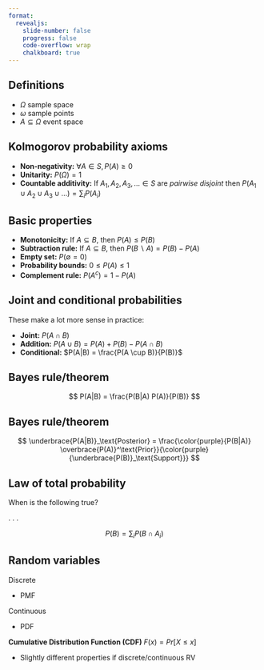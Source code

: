 ```yaml
---
format: 
  revealjs:
    slide-number: false
    progress: false
    code-overflow: wrap
    chalkboard: true
---
```


## Definitions

::: incremental
- $\Omega$ sample space
- $\omega$ sample points
- $A \subseteq \Omega$ event space
:::

## Kolmogorov probability axioms

::: incremental
- **Non-negativity:** $\forall A \in S, P(A) \geq 0$
- **Unitarity:** $P(\Omega) = 1$
- **Countable additivity:** If $A_1, A_2, A_3, \ldots \in S$ are *pairwise disjoint* then $P(A_1 \cup A_2 \cup A_3 \cup \ldots) = \sum_iP(A_i)$
:::

## Basic properties

::: incremental
- **Monotonicity:** If $A \subseteq B$, then $P(A) \leq P(B)$
- **Subtraction rule:** If $A \subseteq B$, then $P(B \backslash A) = P(B) - P(A)$
- **Empty set:** $P(\emptyset = 0)$
- **Probability bounds:** $0 \leq P(A) \leq 1$
- **Complement rule:** $P(A^c) = 1-P(A)$
:::

## Joint and conditional probabilities

These make a lot more sense in practice:

::: incremental
- **Joint:** $P(A\cap B)$
- **Addition:** $P(A \cup B) = P(A) + P(B) - P(A \cap B)$ 
- **Conditional:** $P(A|B) = \frac{P(A \cup B)}{P(B)}$

:::

## Bayes rule/theorem

$$
P(A|B) = \frac{P(B|A) P(A)}{P(B)}
$$

## Bayes rule/theorem

$$
\underbrace{P(A|B)}_\text{Posterior} = \frac{\color{purple}{P(B|A)} \overbrace{P(A)}^\text{Prior}}{\color{purple}{\underbrace{P(B)}_\text{Support}}}
$$

## Law of total probability

When is the following true?

. . .

$$
P(B) = \sum_i P(B \cap A_i)
$$

## Random variables

::: {.fragment fragment-index=1}
Discrete
:::

::: {.fragment fragment-index=3}
- PMF
:::

::: {.fragment fragment-index=2}
Continuous
:::

::: {.fragment fragment-index=4}    
- PDF
:::

::: {.fragment fragment-index=5}
**Cumulative Distribution Function (CDF)** $F(x) = Pr[X \leq x]$
:::

::: {.fragment fragment-index=6}
- Slightly different properties if discrete/continuous RV
:::
